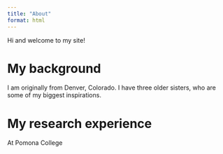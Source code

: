 ```yaml
---
title: "About"
format: html
---
```


Hi and welcome to my site!

# My background

I am originally from Denver, Colorado. I have three older sisters, who are some of my biggest inspirations. 

# My research experience
At Pomona College